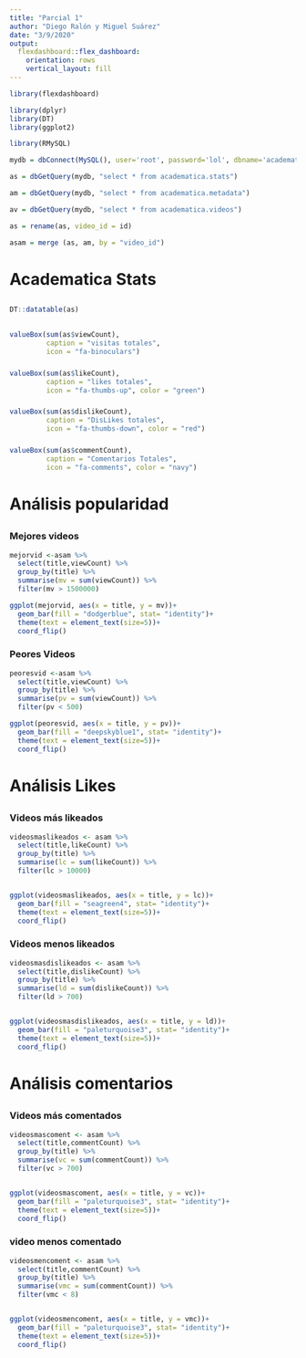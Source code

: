 ```yaml
---
title: "Parcial 1"
author: "Diego Ralón y Miguel Suárez"
date: "3/9/2020"
output:
  flexdashboard::flex_dashboard:
    orientation: rows
    vertical_layout: fill
---
```


```r
library(flexdashboard)
```

```r
library(dplyr)
library(DT)
library(ggplot2)
```

```r
library(RMySQL)

mydb = dbConnect(MySQL(), user='root', password='lol', dbname='academatica', host='172.19.0.2', port= 3306)

as = dbGetQuery(mydb, "select * from academatica.stats")

am = dbGetQuery(mydb, "select * from academatica.metadata")

av = dbGetQuery(mydb, "select * from academatica.videos")

as = rename(as, video_id = id)

asam = merge (as, am, by = "video_id")


```

# Academatica Stats 

## 

###
```r
DT::datatable(as)
```

##

###
```r
valueBox(sum(as$viewCount),
         caption = "visitas totales",
         icon = "fa-binoculars")
```


###
```r
valueBox(sum(as$likeCount),
         caption = "likes totales",
         icon = "fa-thumbs-up", color = "green")
```


###
```r
valueBox(sum(as$dislikeCount),
         caption = "DisLikes totales",
         icon = "fa-thumbs-down", color = "red")
```

###
```r
valueBox(sum(as$commentCount),
         caption = "Comentarios Totales",
         icon = "fa-comments", color = "navy")
```

# Análisis popularidad 

##

### Mejores videos 
```r
mejorvid <-asam %>% 
  select(title,viewCount) %>% 
  group_by(title) %>% 
  summarise(mv = sum(viewCount)) %>% 
  filter(mv > 1500000)

ggplot(mejorvid, aes(x = title, y = mv))+
  geom_bar(fill = "dodgerblue", stat= "identity")+
  theme(text = element_text(size=5))+
  coord_flip()


```


### Peores Videos
```r
peoresvid <-asam %>% 
  select(title,viewCount) %>% 
  group_by(title) %>% 
  summarise(pv = sum(viewCount)) %>% 
  filter(pv < 500)

ggplot(peoresvid, aes(x = title, y = pv))+
  geom_bar(fill = "deepskyblue1", stat= "identity")+
  theme(text = element_text(size=5))+
  coord_flip()
```

# Análisis Likes

##

### Videos más likeados
```r
videosmaslikeados <- asam %>% 
  select(title,likeCount) %>% 
  group_by(title) %>% 
  summarise(lc = sum(likeCount)) %>% 
  filter(lc > 10000)


ggplot(videosmaslikeados, aes(x = title, y = lc))+
  geom_bar(fill = "seagreen4", stat= "identity")+
  theme(text = element_text(size=5))+
  coord_flip()

```




### Videos menos likeados 
```r
videosmasdislikeados <- asam %>% 
  select(title,dislikeCount) %>% 
  group_by(title) %>% 
  summarise(ld = sum(dislikeCount)) %>% 
  filter(ld > 700)


ggplot(videosmasdislikeados, aes(x = title, y = ld))+
  geom_bar(fill = "paleturquoise3", stat= "identity")+
  theme(text = element_text(size=5))+
  coord_flip()
```

# Análisis comentarios

##



### Videos más comentados
```r
videosmascoment <- asam %>% 
  select(title,commentCount) %>% 
  group_by(title) %>% 
  summarise(vc = sum(commentCount)) %>% 
  filter(vc > 700)


ggplot(videosmascoment, aes(x = title, y = vc))+
  geom_bar(fill = "paleturquoise3", stat= "identity")+
  theme(text = element_text(size=5))+
  coord_flip()
```




### video menos comentado
```r
videosmencoment <- asam %>% 
  select(title,commentCount) %>% 
  group_by(title) %>% 
  summarise(vmc = sum(commentCount)) %>% 
  filter(vmc < 8)


ggplot(videosmencoment, aes(x = title, y = vmc))+
  geom_bar(fill = "paleturquoise3", stat= "identity")+
  theme(text = element_text(size=5))+
  coord_flip()
```

